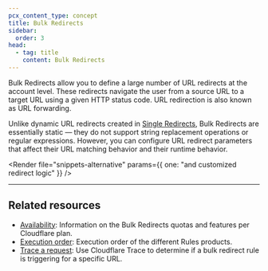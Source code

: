 ```yaml
---
pcx_content_type: concept
title: Bulk Redirects
sidebar:
  order: 3
head:
  - tag: title
    content: Bulk Redirects
---
```



Bulk Redirects allow you to define a large number of URL redirects at the account level. These redirects navigate the user from a source URL to a target URL using a given HTTP status code. URL redirection is also known as URL forwarding.

Unlike dynamic URL redirects created in [Single Redirects](/rules/url-forwarding/single-redirects/), Bulk Redirects are essentially static — they do not support string replacement operations or regular expressions. However, you can configure URL redirect parameters that affect their URL matching behavior and their runtime behavior.

<Render
	file="snippets-alternative"
	params={{ one: "and customized redirect logic" }}
/>

---

## Related resources

- [Availability](/rules/url-forwarding/#availability): Information on the Bulk Redirects quotas and features per Cloudflare plan.
- [Execution order](/rules/url-forwarding/#execution-order): Execution order of the different Rules products.
- [Trace a request](/fundamentals/basic-tasks/trace-request/): Use Cloudflare Trace to determine if a bulk redirect rule is triggering for a specific URL.
